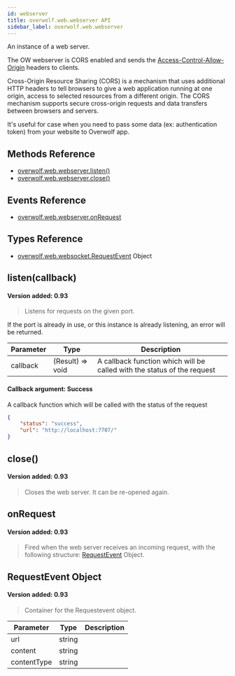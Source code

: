 ```yaml
---
id: webserver
title: overwolf.web.webserver API
sidebar_label: overwolf.web.webserver
---
```


An instance of a web server.

The OW webserver is CORS enabled and sends the [Access-Control-Allow-Origin](https://developer.mozilla.org/en-US/docs/Web/HTTP/Headers/Access-Control-Allow-Origin) headers to clients.  

Cross-Origin Resource Sharing (CORS) is a mechanism that uses additional HTTP headers to tell browsers to give a web application running at one origin, access to selected resources from a different origin. The CORS mechanism supports secure cross-origin requests and data transfers between browsers and servers.  

It's useful for case when you need to pass some data (ex: authentication token) from your website to Overwolf app.

## Methods Reference

* [overwolf.web.webserver.listen()](#listencallback)
* [overwolf.web.webserver.close()](#close)

## Events Reference

* [overwolf.web.webserver.onRequest](#onrequest)

## Types Reference

* [overwolf.web.websocket.RequestEvent](#requestevent-object) Object

## listen(callback)
#### Version added: 0.93

> Listens for requests on the given port. 

If the port is already in use, or this instance is already listening, an error will be returned.

Parameter | Type                       | Description                                                             |
--------- | ---------------------------| ----------------------------------------------------------------------- |
callback  | (Result) => void           | A callback function which will be called with the status of the request    |

#### Callback argument: Success

A callback function which will be called with the status of the request

```json
{
    "status": "success",
    "url": "http://localhost:7707/"
}
```

## close()
#### Version added: 0.93

> Closes the web server. It can be re-opened again. 

## onRequest
#### Version added: 0.93

> Fired when the web server receives an incoming request, with the following structure: [RequestEvent](#requestevent-object) Object.


## RequestEvent Object
#### Version added: 0.93

> Container for the Requestevent object.

Parameter   | Type                 | Description                          |
----------- | ---------------------| ------------------------------------ |
url         | string               |                                      |
content     | string               |                                      |
contentType | string               |                                      |
